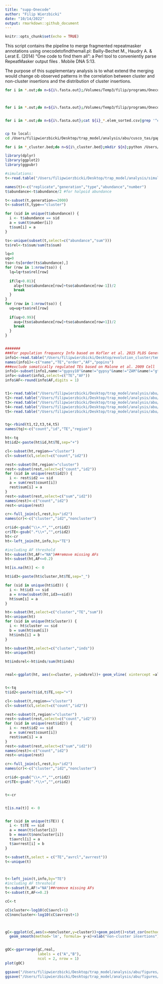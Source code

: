 ```yaml
---
title: "supp-Onecode"
author: "Filip Wierzbicki"
date: "10/14/2022"
output: rmarkdown::github_document
---
```


```r
knitr::opts_chunk$set(echo = TRUE)
```

This script contains the pipeline to merge fragmented repeatmasker annotations using onecodetofindthemall.pl:
Bailly-Bechet M., Haudry A. & Lerat E. (2014) “One code to find them all”: a Perl tool to conveniently parse RepeatMasker output files . Mobile DNA 5:13.

The purpose of this supplementary analysis is to what extend the merging would change ob observed patterns in the correlation between cluster and non-cluster insertions and the distribution of cluster insertions.

```bash

for i in *.out;do n=${i%.fasta.out};/Volumes/Temp3/filip/programs/Onecodetofindthemall/build_dictionary.pl --rm /Volumes/Temp3/filip/trap_model/whole-genome/repeatmasker/${i} --unknown > /Volumes/Temp3/filip/trap_model/onecode/file_dictionary/${n};done



for i in *.out;do n=${i%.fasta.out};/Volumes/Temp3/filip/programs/Onecodetofindthemall/one_code_to_find_them_all.pl --rm $i --ltr file_dictionary/${n} --length /Volumes/Temp3/filip/cluster20/resources/new_dmel_consensus_TEs.lengths --unknown;done


for i in *.out;do n=${i%.fasta.out};cat ${i}_*.elem_sorted.csv|grep '^###' > process/${n}_elem-compiled.rm;done


cp to local:
cd /Users/filipwierzbicki/Desktop/trap_model/analysis/abu/cusco_tas/gapped_combined-distinct/onecode

for i in *_cluster.bed;do n=${i%_cluster.bed};mkdir ${n};python /Users/filipwierzbicki/Desktop/trap_model/github/trapmodel/helper-scripts/assembly_TE-abundance_3types.py --clu $i --rm /Users/filipwierzbicki/Desktop/trap_model/analysis/abu/onecode-rm/${n}_elem-compiled.rm --output ${n}/ --sample ${n} --approach gapped_cusco_tas-onecode --minlen 100 --maxdiv 10.0 ;done

```

```R
library(dplyr)
library(ggplot2)
library(ggpubr)

#simulations:
t<-read.table("/Users/filipwierzbicki/Desktop/trap_model/analysis/simulations/storm2/constant-u/run3-seed/combined/tally-constant_u")

names(t)<-c("replicate","generation","type","abundance","number")
t$abundance<-t$abundance/2 #for halpoid abundance

t<-subset(t,generation==2000)
t<-subset(t,type=="cluster")

for (sid in unique(t$abundance)) { 
  i <- t$abundance == sid
  a = sum(t$number[i])
  t$sum[i] = a
} 

ts<-unique(subset(t,select=c("abundance","sum")))
ts$rel<-ts$sum/sum(ts$sum)

lq=0
uq=0
tso<-ts[order(ts$abundance),]
for (row in 1:nrow(tso)) { 
  lq=lq+tso$rel[row]
  
  if(lq>0.01){
    alq=(tso$abundance[row]+tso$abundance[row-1])/2
    break
  }
}
for (row in 1:nrow(tso)) { 
  uq=uq+tso$rel[row]
  
  if(uq>0.99){
    auq=(tso$abundance[row]+tso$abundance[row+1])/2
    break
  }
}


#######
###For population frequency Info based on Kofler et al. 2015 PLOS Genetics
info1<-read.table("/Users/filipwierzbicki/Desktop/evolution_cluster/temp/TEfamInfo_correct")
names(info1)<-c("name","TE","order","AF","popins")
###exclude somatically regulated TEs based on Malone et al. 2009 Cell
info1<-subset(info1,name!="gypsy10"&name!="gypsy"&name!="ZAM"&name!="gtwin"&name!="gypsy5"&name!="Tabor")
info<-subset(info1,select=c("TE","AF"))
info$AF<-round(info$AF,digits = 1)


t1<-read.table("/Users/filipwierzbicki/Desktop/trap_model/analysis/abu/cusco_tas/gapped_combined-distinct/onecode/Canton-S_gapped_cusco_tas-onecode_summary.forR")
t2<-read.table("/Users/filipwierzbicki/Desktop/trap_model/analysis/abu/cusco_tas/gapped_combined-distinct/onecode/DGRP-732_gapped_cusco_tas-onecode_summary.forR")
t3<-read.table("/Users/filipwierzbicki/Desktop/trap_model/analysis/abu/cusco_tas/gapped_combined-distinct/onecode/Iso1_gapped_cusco_tas-onecode_summary.forR")
t4<-read.table("/Users/filipwierzbicki/Desktop/trap_model/analysis/abu/cusco_tas/gapped_combined-distinct/onecode/Oregon-R_gapped_cusco_tas-onecode_summary.forR")
t5<-read.table("/Users/filipwierzbicki/Desktop/trap_model/analysis/abu/cusco_tas/gapped_combined-distinct/onecode/Pi2_gapped_cusco_tas-onecode_summary.forR")


tq<-rbind(t1,t2,t3,t4,t5)
names(tq)<-c("count","id","TE","region")

ht<-tq
ht$id2<-paste(ht$id,ht$TE,sep="+")

cl<-subset(ht,region=="cluster")
cl<-subset(cl,select=c("count","id2"))

rest<-subset(ht,region!="cluster")
rest<-subset(rest,select=c("count","id2"))
for (sid in unique(rest$id2)) { 
  i <- rest$id2 == sid
  a = sum(rest$count[i])
  rest$sum[i] = a
}
rest<-subset(rest,select=c("sum","id2"))
names(rest)<-c("count","id2")
rest<-unique(rest)

cr<-full_join(cl,rest,by="id2")
names(cr)<-c("cluster","id2","noncluster")

cr$id<-gsub("\\+.*","",cr$id2)
cr$TE<-gsub(".*\\+","",cr$id2)
ht<-cr
ht<-left_join(ht,info,by="TE")

#including AF threshold
ht<-subset(ht,AF!="NA")##remove missing AFs
ht<-subset(ht,AF<=0.2)

ht[is.na(ht)] <- 0

ht$id3<-paste(ht$cluster,ht$TE,sep="_")

for (sid in unique(ht$id3)) { 
  i <- ht$id3 == sid
  a = nrow(subset(ht,id3==sid))
  ht$sum[i] = a
}

ht<-subset(ht,select=c("cluster","TE","sum"))
ht<-unique(ht)
for (sid in unique(ht$cluster)) { 
  i <- ht$cluster == sid
  b = sum(ht$sum[i])
  ht$inds[i] = b
}

ht<-subset(ht,select=c("cluster","inds"))
ht<-unique(ht)

ht$indsrel<-ht$inds/sum(ht$inds)


real<-ggplot(ht, aes(x=cluster, y=indsrel))+ geom_vline( xintercept =alq,col="red")+ geom_vline( xintercept =auq,col="red") + geom_bar(stat="identity")+ylab("frequency of individuals")+xlab("number of cluster insertions")#+ geom_vline( xintercept =alq,col="red") + geom_vline( xintercept =auq,col="red")#+xlim(-1,160)+ylim(0,0.35)


t<-tq
t$id2<-paste(t$id,t$TE,sep="+")

cl<-subset(t,region=="cluster")
cl<-subset(cl,select=c("count","id2"))

rest<-subset(t,region!="cluster")
rest<-subset(rest,select=c("count","id2"))
for (sid in unique(rest$id2)) { 
  i <- rest$id2 == sid
  a = sum(rest$count[i])
  rest$sum[i] = a
}
rest<-subset(rest,select=c("sum","id2"))
names(rest)<-c("count","id2")
rest<-unique(rest)

cr<-full_join(cl,rest,by="id2")
names(cr)<-c("cluster","id2","noncluster")

cr$id<-gsub("\\+.*","",cr$id2)
cr$TE<-gsub(".*\\+","",cr$id2)


t<-cr


t[is.na(t)] <- 0


for (sid in unique(t$TE)) { 
  i <- t$TE == sid
  a = mean(t$cluster[i])
  b = mean(t$noncluster[i])
  t$avrcl[i] = a
  t$avrrest[i] = b
}

t<-subset(t,select = c("TE","avrcl","avrrest"))
t<-unique(t)



t<-left_join(t,info,by="TE")
#including AF threshold
t<-subset(t,AF!="NA")##remove missing AFs
t<-subset(t,AF<=0.2)

cC<-t

cC$cluster<-log10(cC$avrcl+1)
cC$noncluster<-log10(cC$avrrest+1)



gC<-ggplot(cC,aes(x=noncluster,y=cluster))+geom_point()+stat_cor(method = "kendall", label.x = 0.5, label.y = 2,size=3)+ 
  geom_smooth(method='lm', formula= y~x)+xlab("non-cluster insertions")+ylab("cluster insertions")+scale_x_continuous(breaks=c(0,1,2,3),labels=c("0","9","99","999"))+scale_y_continuous(breaks=c(0,1,2,3),labels=c("0","9","99","999"))


gOC<-ggarrange(gC,real,
               labels = c("A","B"),
               ncol = 2, nrow = 1)
plot(gOC)

ggsave("/Users/filipwierzbicki/Desktop/trap_model/analysis/abu/figures/OneCode_cuscoTAS.png",width=8,height=6)
ggsave("/Users/filipwierzbicki/Desktop/trap_model/analysis/abu/figures/OneCode_cuscoTAS.pdf",width=8,height=6)


```